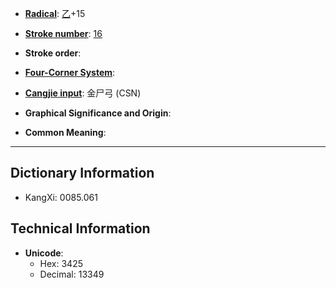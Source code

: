 * '''[[Wiktionary:Chinese radical index| Radical]]''': [[Wiktionary:Chinese radical index 乙|乙]]+15

* '''[[Wiktionary:Chinese total strokes index|Stroke number]]''': [[Wiktionary:Chinese total strokes index 16|16]]

* '''Stroke order''': 

* '''[[Wiktionary:Chinese four corner index|Four-Corner System]]''': 

* '''[[Wiktionary:Chinese Cangjie index|Cangjie input]]''': 金尸弓 (CSN)

* '''Graphical Significance and Origin''': 

* '''Common Meaning''': 

----

== Dictionary Information ==

* KangXi: 0085.061

== Technical Information ==

* '''Unicode''':
** Hex: 3425
** Decimal: 13349
